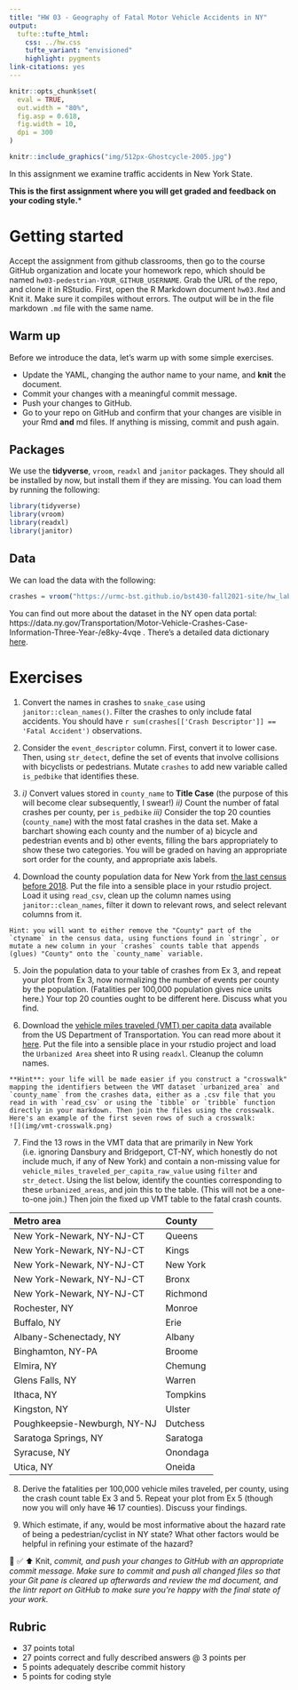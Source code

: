 ```yaml
---
title: "HW 03 - Geography of Fatal Motor Vehicle Accidents in NY"
output: 
  tufte::tufte_html:
    css: ../hw.css
    tufte_variant: "envisioned"
    highlight: pygments
link-citations: yes
---
```


```r
knitr::opts_chunk$set(
  eval = TRUE,
  out.width = "80%",
  fig.asp = 0.618,
  fig.width = 10,
  dpi = 300
)
```

```r
knitr::include_graphics("img/512px-Ghostcycle-2005.jpg")
```

In this assignment we examine traffic accidents in New York State.

**This is the first assignment where you will get graded and feedback on your coding style.***

# Getting started

Accept the assignment from github classrooms, then go to the course GitHub organization and locate your homework repo, which should be named `hw03-pedestrian-YOUR_GITHUB_USERNAME`.
Grab the URL of the repo, and clone it in RStudio.
First, open the R Markdown document `hw03.Rmd` and Knit it.
Make sure it compiles without errors.
The output will be in the file markdown `.md` file with the same name.

## Warm up

Before we introduce the data, let's warm up with some simple exercises.

-   Update the YAML, changing the author name to your name, and **knit** the document.
-   Commit your changes with a meaningful commit message.
-   Push your changes to GitHub.
-   Go to your repo on GitHub and confirm that your changes are visible in your Rmd **and** md files. If anything is missing, commit and push again.

## Packages

We use the **tidyverse**, `vroom`, `readxl` and `janitor` packages.
They should all be installed by now, but install them if they are missing.
You can load them by running the following:

```r
library(tidyverse)
library(vroom)
library(readxl)
library(janitor)
```

## Data

We can load the data with the following:

```r
crashes = vroom("https://urmc-bst.github.io/bst430-fall2021-site/hw_lab_instruction/hw02-accidents/data/ny_collisions_2018_2019.csv.gz")
```

You can find out more about the dataset in the NY open data portal:  https://data.ny.gov/Transportation/Motor-Vehicle-Crashes-Case-Information-Three-Year-/e8ky-4vqe .  There's a detailed data dictionary [here](https://data.ny.gov/api/views/e8ky-4vqe/files/991fc5ad-3c1d-4eb1-908a-86343907be58?download=true&filename=NYSDMV_Crashes_CaseInformation_DataDictionary.pdf).

# Exercises

1.  Convert the names in crashes to `snake_case` using `janitor::clean_names()`.  Filter the crashes to only include fatal accidents.  You should have `r sum(crashes[['Crash Descriptor']] == 'Fatal Accident')` observations.

2.  Consider the `event_descriptor` column.  First, convert it to lower case.  Then, using `str_detect`, define the set of events that involve collisions with bicyclists or pedestrians.  Mutate `crashes` to add new variable called `is_pedbike` that identifies these.

3.  *i)* Convert values stored in `county_name` to **Title Case** (the purpose of this will become clear subsequently, I swear!)  *ii)*  Count the number of fatal crashes per county, per `is_pedbike` *iii)* Consider the top 20 counties (`county_name`) with the most fatal crashes in the data set. Make a barchart showing each county and the number of a) bicycle and pedestrian events and b) other events, filling the bars appropriately to show these two categories.  You will be graded on having an appropriate sort order for the county, and appropriate axis labels.

4.  Download the county population data for New York from [the last census before 2018](https://www.census.gov/data/tables/time-series/demo/popest/2010s-counties-detail.html). Put the file into a sensible place in your rstudio project.  Load it using `read_csv`, clean up the column names using `janitor::clean_names`, filter it down to relevant rows, and select relevant columns from it.

```marginfigure
Hint: you will want to either remove the "County" part of the `ctyname` in the census data, using functions found in `stringr`, or mutate a new column in your `crashes` counts table that appends (glues) "County" onto the `county_name` variable.
```

5.  Join the population data to your table of crashes from Ex 3, and repeat your plot from Ex 3, now normalizing the number of events per county by the population.  (Fatalities per 100,000 population gives nice units here.) Your top 20 counties ought to be different here. Discuss what you find.

6.  Download the [vehicle miles traveled (VMT) per capita data](https://www7.transportation.gov/mission/health/transportation-and-health-tool-data-excel) available from the US Department of Transportation.  You can read more about it [here](https://www.transportation.gov/mission/health/vmt-capita#indicatordescription).  Put the file into a sensible place in your rstudio project and load the `Urbanized Area` sheet into R using `readxl`.  Cleanup the column names.

```marginfigure
**Hint**: your life will be made easier if you construct a "crosswalk" mapping the identifiers between the VMT dataset `urbanized_area` and `county_name` from the crashes data, either as a .csv file that you read in with `read_csv` or using the `tibble` or `tribble` function directly in your markdown. Then join the files using the crosswalk.  Here's an example of the first seven rows of such a crosswalk:
![](img/vmt-crosswalk.png)
```

7.  Find the 13 rows in the VMT data that are primarily in New York (i.e. ignoring Dansbury and Bridgeport, CT-NY, which honestly do not include much, if any of New York) and contain a non-missing value for `vehicle_miles_traveled_per_capita_raw_value` using `filter` and `str_detect`. Using the list below, identify the counties corresponding to these `urbanized_areas`, and join this to the table.  (This will not be a one-to-one join.)  Then join the fixed up VMT table to the fatal crash counts.

|Metro area              |County |
|:----------------------------|:-----------|
|New York-Newark, NY-NJ-CT    |Queens      |
|New York-Newark, NY-NJ-CT    |Kings       |
|New York-Newark, NY-NJ-CT    |New York    |
|New York-Newark, NY-NJ-CT    |Bronx       |
|New York-Newark, NY-NJ-CT    |Richmond    |
|Rochester, NY                |Monroe      |
|Buffalo, NY                  |Erie        |
|Albany-Schenectady, NY       |Albany      |
|Binghamton, NY-PA            |Broome      |
|Elmira, NY                   |Chemung     |
|Glens Falls, NY              |Warren      |
|Ithaca, NY                   |Tompkins    |
|Kingston, NY                 |Ulster      |
|Poughkeepsie-Newburgh, NY-NJ |Dutchess    |
|Saratoga Springs, NY         |Saratoga    |
|Syracuse, NY                 |Onondaga    |
|Utica, NY                    |Oneida      |

8.  Derive the fatalities per 100,000 vehicle miles traveled, per county, using the crash count table Ex 3 and 5.  Repeat your plot from Ex 5 (though now you will only have <s>16</s> 17 counties).  Discuss your findings.

9.  Which estimate, if any, would be most informative about the hazard rate of being a pedestrian/cyclist in NY state?  What other factors would be helpful in refining your estimate of the hazard?

 🧶 ✅ ⬆️ Knit, *commit, and push your changes to GitHub with an appropriate commit message. Make sure to commit and push all changed files so that your Git pane is cleared up afterwards and review the md document, and the lintr report on GitHub to make sure you're happy with the final state of your work.*

## Rubric

* 37 points total
*  27 points correct and fully described answers @ 3 points per
*  5 points adequately describe commit history
*  5 points for coding style
